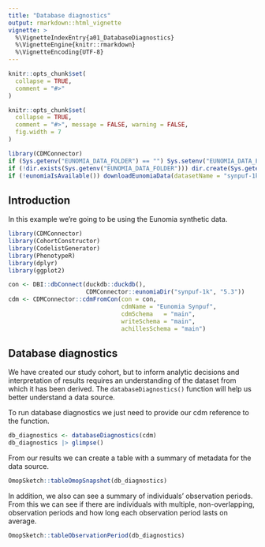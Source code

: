 ```yaml
---
title: "Database diagnostics"
output: rmarkdown::html_vignette
vignette: >
  %\VignetteIndexEntry{a01_DatabaseDiagnostics}
  %\VignetteEngine{knitr::rmarkdown}
  %\VignetteEncoding{UTF-8}
---
```


```r
knitr::opts_chunk$set(
  collapse = TRUE,
  comment = "#>"
)
```


```r
knitr::opts_chunk$set(
  collapse = TRUE,
  comment = "#>", message = FALSE, warning = FALSE,
  fig.width = 7
)

library(CDMConnector)
if (Sys.getenv("EUNOMIA_DATA_FOLDER") == "") Sys.setenv("EUNOMIA_DATA_FOLDER" = tempdir())
if (!dir.exists(Sys.getenv("EUNOMIA_DATA_FOLDER"))) dir.create(Sys.getenv("EUNOMIA_DATA_FOLDER"))
if (!eunomiaIsAvailable()) downloadEunomiaData(datasetName = "synpuf-1k")
```

## Introduction
In this example we're going to be using the Eunomia synthetic data. 

```r
library(CDMConnector)
library(CohortConstructor)
library(CodelistGenerator)
library(PhenotypeR)
library(dplyr)
library(ggplot2)

con <- DBI::dbConnect(duckdb::duckdb(), 
                      CDMConnector::eunomiaDir("synpuf-1k", "5.3"))
cdm <- CDMConnector::cdmFromCon(con = con, 
                                cdmName = "Eunomia Synpuf",
                                cdmSchema   = "main",
                                writeSchema = "main", 
                                achillesSchema = "main")
```

## Database diagnostics

We have created our study cohort, but to inform analytic decisions and interpretation of results requires an understanding of the dataset from which it has been derived. The `databaseDiagnostics()` function will help us better understand a data source. 

To run database diagnostics we just need to provide our cdm reference to the function.

```r
db_diagnostics <- databaseDiagnostics(cdm)
db_diagnostics |> glimpse()
```

From our results we can create a table with a summary of metadata for the data source.
```r
OmopSketch::tableOmopSnapshot(db_diagnostics)
```

In addition, we also can see a summary of individuals' observation periods. From this we can see if there are individuals with multiple, non-overlapping, observation periods and how long each observation period lasts on average. 
```r
OmopSketch::tableObservationPeriod(db_diagnostics)
```
